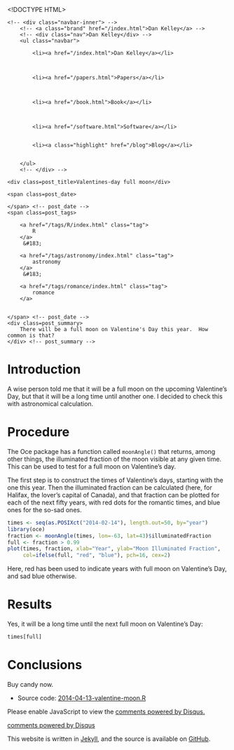 <!DOCTYPE HTML>
<html>
<head>
<link rel='stylesheet' type='text/css' href='/css/syntax.css' />
<link rel='stylesheet' type='text/css' href='/css/style.css' />
<meta charset="UTF-8">
<title>Valentines-day full moon</title>
</head>

<body>
<div class="navbar">
    <!-- <div class="navbar-inner"> -->
        <!-- <a class="brand" href="/index.html">Dan Kelley</a> -->
        <!-- <div class="nav">Dan Kelley</div> -->
        <ul class="navbar">
            
            <li><a href="/index.html">Dan Kelley</a></li>
            

            
            <li><a href="/papers.html">Papers</a></li>
            

            
            <li><a href="/book.html">Book</a></li>
            

            
            <li><a href="/software.html">Software</a></li>
            
            
            <li><a class="highlight" href="/blog">Blog</a></li>
            

        </ul>
        <!-- </div> -->
</div>

<div id="content">
    




<!-- <div class="span8"> -->

<div class=topnav>

<!-- | <a href='/blog'>Home</a> | -->

</div> <!-- topnav -->


<div class="page-header">

    <div class=post_title>Valentines-day full moon</div>
<!-- </div> --> <!-- span8 -->

<!-- <div class="span4"> -->

<div class=slug>
    <span class=post_date>
        
    </span> <!-- post_date -->
    <span class=post_tags>
        
        <a href="/tags/R/index.html" class="tag">
            R
        </a>
         &#183; 
        
        <a href="/tags/astronomy/index.html" class="tag">
            astronomy
        </a>
         &#183; 
        
        <a href="/tags/romance/index.html" class="tag">
            romance
        </a>
        
        
    </span> <!-- post_date -->
    <div class=post_summary>
        There will be a full moon on Valentine's Day this year.  How common is that?
    </div> <!-- post_summary -->
</div> <!-- slug -->

<!-- </div> -->
<!-- span4 -->
</div> <!-- page-header -->



# Introduction

A wise person told me that it will be a full moon on the upcoming Valentine's Day, but that it will be a long time until another one.  I decided to check this with astronomical calculation.

# Procedure

The Oce package has a function called ``moonAngle()`` that returns, among other things, the illuminated fraction of the moon visible at any given time.  This can be used to test for a full moon on Valentine's day.

The first step is to construct the times of Valentine's days, starting with the one this year.  Then the illuminated fraction can be calculated (here, for Halifax, the lover's capital of Canada), and that fraction can be plotted for each of the next fifty years, with red dots for the romantic times, and blue ones for the so-sad ones.

```r
times <- seq(as.POSIXct("2014-02-14"), length.out=50, by="year")
library(oce)
fraction <- moonAngle(times, lon=-63, lat=43)$illuminatedFraction
full <- fraction > 0.99
plot(times, fraction, xlab="Year", ylab="Moon Illuminated Fraction",
     col=ifelse(full, "red", "blue"), pch=16, cex=2)
```
Here, red has been used to indicate years with full moon on Valentine's Day, and sad blue otherwise.

# Results

Yes, it will be a long time until the next full moon on Valentine's Day:
```r
times[full]
```

# Conclusions

Buy candy now.

* Source code: [2014-04-13-valentine-moon.R](/assets/2014-02-13-valentine-moon.R)


<div id="disqus_thread"></div>
<script type="text/javascript">
/* * * CONFIGURATION VARIABLES: EDIT BEFORE PASTING INTO YOUR WEBPAGE * * */
var disqus_shortname = 'dankelleydalhousie'; // required: replace example with your forum shortname

/* * * DON'T EDIT BELOW THIS LINE * * */
(function() {
 var dsq = document.createElement('script'); dsq.type = 'text/javascript'; dsq.async = true;
 dsq.src = '//' + disqus_shortname + '.disqus.com/embed.js';
 (document.getElementsByTagName('head')[0] || document.getElementsByTagName('body')[0]).appendChild(dsq);
 })();
</script>
<noscript>Please enable JavaScript to view the <a href="http://disqus.com/?ref_noscript">comments powered by Disqus.</a></noscript>
<a href="http://disqus.com" class="dsq-brlink">comments powered by <span class="logo-disqus">Disqus</span></a>


</div>

<p class="footnote">This website is written in <a
href="http://jekyllrb.com">Jekyll</a>, and the source is available on <a
href="https://github.com/dankelley/dankelley.github.io">GitHub</a>.</p>

</body>
</html>

